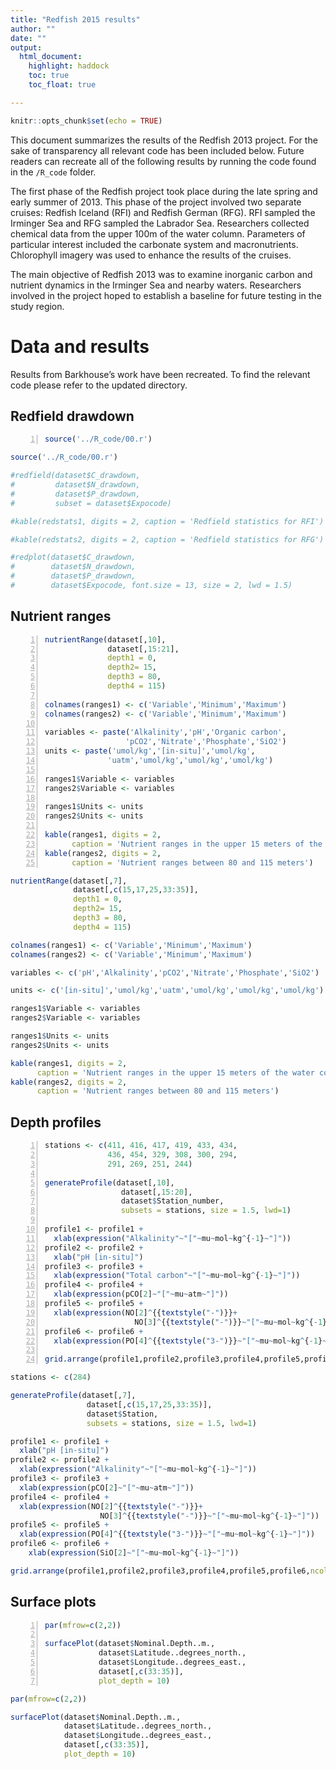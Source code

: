 ```yaml
---
title: "Redfish 2015 results"
author: ""
date: ""
output:
  html_document:
    highlight: haddock
    toc: true
    toc_float: true

---
```


```r
knitr::opts_chunk$set(echo = TRUE)
```

 
This document summarizes the results of the Redfish 2013 project. For the sake of transparency all relevant code has been included below. Future readers can recreate all of the following results by running the code found in the `/R_code` folder.   

The first phase of the Redfish project took place during the late spring and early summer of 2013. This phase of the project involved two separate cruises: Redfish Iceland (RFI) and Redfish German (RFG). RFI sampled the Irminger Sea and RFG sampled the Labrador Sea. Researchers collected chemical data from the upper 100m of the water column. Parameters of particular interest included the carbonate system and macronutrients. Chlorophyll imagery was used to enhance the results of the cruises.

The main objective of Redfish 2013 was to examine inorganic carbon and nutrient dynamics in the Irminger Sea and nearby waters. Researchers involved in the project hoped to establish a baseline for future testing in the study region.

# Data and results

Results from Barkhouse's work have been recreated. To find the relevant code please refer to the updated directory.

## Redfield drawdown

```{#numCode .R .numberLines}
source('../R_code/00.r')
```

```r

source('../R_code/00.r')


```



```r
#redfield(dataset$C_drawdown, 
#         dataset$N_drawdown, 
#         dataset$P_drawdown,
#         subset = dataset$Expocode)

#kable(redstats1, digits = 2, caption = 'Redfield statistics for RFI')

#kable(redstats2, digits = 2, caption = 'Redfield statistics for RFG')

```



```r
#redplot(dataset$C_drawdown, 
#        dataset$N_drawdown, 
#        dataset$P_drawdown, 
#        dataset$Expocode, font.size = 13, size = 2, lwd = 1.5)

```

## Nutrient ranges

```{#numCode .R .numberLines}
nutrientRange(dataset[,10],
              dataset[,15:21],
              depth1 = 0, 
              depth2= 15, 
              depth3 = 80,
              depth4 = 115)

colnames(ranges1) <- c('Variable','Minimum','Maximum')
colnames(ranges2) <- c('Variable','Minimum','Maximum')

variables <- paste('Alkalinity','pH','Organic carbon',
                  'pCO2','Nitrate','Phosphate','SiO2')
units <- paste('umol/kg','[in-situ]','umol/kg',
              'uatm','umol/kg','umol/kg','umol/kg')

ranges1$Variable <- variables
ranges2$Variable <- variables

ranges1$Units <- units
ranges2$Units <- units

kable(ranges1, digits = 2, 
      caption = 'Nutrient ranges in the upper 15 meters of the water column')
kable(ranges2, digits = 2, 
      caption = 'Nutrient ranges between 80 and 115 meters')

```

```r
nutrientRange(dataset[,7],
              dataset[,c(15,17,25,33:35)],
              depth1 = 0, 
              depth2= 15, 
              depth3 = 80,
              depth4 = 115)

colnames(ranges1) <- c('Variable','Minimum','Maximum')
colnames(ranges2) <- c('Variable','Minimum','Maximum')

variables <- c('pH','Alkalinity','pCO2','Nitrate','Phosphate','SiO2')

units <- c('[in-situ]','umol/kg','uatm','umol/kg','umol/kg','umol/kg')

ranges1$Variable <- variables
ranges2$Variable <- variables

ranges1$Units <- units
ranges2$Units <- units

kable(ranges1, digits = 2, 
      caption = 'Nutrient ranges in the upper 15 meters of the water column')
kable(ranges2, digits = 2, 
      caption = 'Nutrient ranges between 80 and 115 meters')
```

## Depth profiles
```{#numCode .R .numberLines}
stations <- c(411, 416, 417, 419, 433, 434, 
              436, 454, 329, 308, 300, 294, 
              291, 269, 251, 244)

generateProfile(dataset[,10], 
                 dataset[,15:20], 
                 dataset$Station_number,
                 subsets = stations, size = 1.5, lwd=1)

profile1 <- profile1 + 
  xlab(expression("Alkalinity"~"["~mu~mol~kg^{-1}~"]"))
profile2 <- profile2 + 
  xlab("pH [in-situ]")
profile3 <- profile3 + 
  xlab(expression("Total carbon"~"["~mu~mol~kg^{-1}~"]"))
profile4 <- profile4 + 
  xlab(expression(pCO[2]~"["~mu~atm~"]"))
profile5 <- profile5 + 
  xlab(expression(NO[2]^{{textstyle("-")}}+
                    NO[3]^{{textstyle("-")}}~"["~mu~mol~kg^{-1}~"]"))
profile6 <- profile6 + 
  xlab(expression(PO[4]^{{textstyle("3-")}}~"["~mu~mol~kg^{-1}~"]"))

grid.arrange(profile1,profile2,profile3,profile4,profile5,profile6,ncol=2)

```


```r
stations <- c(284)

generateProfile(dataset[,7], 
                 dataset[,c(15,17,25,33:35)], 
                 dataset$Station,
                 subsets = stations, size = 1.5, lwd=1)

profile1 <- profile1 + 
  xlab("pH [in-situ]")
profile2 <- profile2 + 
  xlab(expression("Alkalinity"~"["~mu~mol~kg^{-1}~"]"))
profile3 <- profile3 + 
  xlab(expression(pCO[2]~"["~mu~atm~"]"))
profile4 <- profile4 + 
  xlab(expression(NO[2]^{{textstyle("-")}}+
                    NO[3]^{{textstyle("-")}}~"["~mu~mol~kg^{-1}~"]"))
profile5 <- profile5 + 
  xlab(expression(PO[4]^{{textstyle("3-")}}~"["~mu~mol~kg^{-1}~"]"))
profile6 <- profile6 +
    xlab(expression(SiO[2]~"["~mu~mol~kg^{-1}~"]"))

grid.arrange(profile1,profile2,profile3,profile4,profile5,profile6,ncol=2)

```


## Surface plots
```{#numCode .R .numberLines}
par(mfrow=c(2,2))

surfacePlot(dataset$Nominal.Depth..m.,
            dataset$Latitude..degrees_north.,
            dataset$Longitude..degrees_east.,
            dataset[,c(33:35)],
            plot_depth = 10)

```

```r
par(mfrow=c(2,2))

surfacePlot(dataset$Nominal.Depth..m.,
            dataset$Latitude..degrees_north.,
            dataset$Longitude..degrees_east.,
            dataset[,c(33:35)],
            plot_depth = 10)

```
